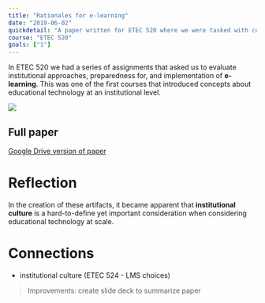 ```yaml
---
title: "Rationales for e-learning"
date: "2019-06-02"
quickdetail: "A paper written for ETEC 520 where we were tasked with comparing institutional rationales for e-learning."
course: "ETEC 520"
goals: ["1"]
---
```




In ETEC 520 we had a series of assignments that asked us to evaluate institutional approaches, preparedness for, and implementation of **e-learning**. This was one of the first courses that introduced concepts about educational technology at an institutional level. 

<div>
<img src={elearning} />
</div>

## Full paper

<a href="https://docs.google.com/document/d/e/2PACX-1vR16tDV6T63lNrhw_-71jZtVB-RgfDJDygt8jY1fLt8_78Hbrd9FpGZvjjVYztvBg/pub" 
target="_blank">Google Drive version of paper</a>

<div>
<object data = {o} height="700px" width="900px"/>
</div>

# Reflection

In the creation of these artifacts, it became apparent that **institutional culture** is a hard-to-define yet important consideration when considering educational technology at scale. 

# Connections

- institutional culture (ETEC 524 - LMS choices)


> Improvements: create slide deck to summarize paper